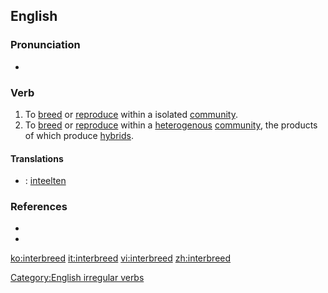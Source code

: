 ==English==

===Pronunciation===
* {{IPA|/ɪnterˈbrid/}}

===Verb===
{{en-verb|interbreeds|interbreeding|interbred}}

# To [[breed]] or [[reproduce]] within a isolated [[community]].
# To [[breed]] or [[reproduce]] within a [[heterogenous]] [[community]], the products of which produce [[hybrid]]s.

====Translations====
{{ttbc-top|}}
* {{ttbc|Dutch}}: [[inteelten]]
{{ttbc-mid}}
{{trans-bottom}}

===References===
* {{R:Century 1911}}
* {{R:Webster 1913}}

[[Category:English irregular verbs]]

[[ko:interbreed]]
[[it:interbreed]]
[[vi:interbreed]]
[[zh:interbreed]]